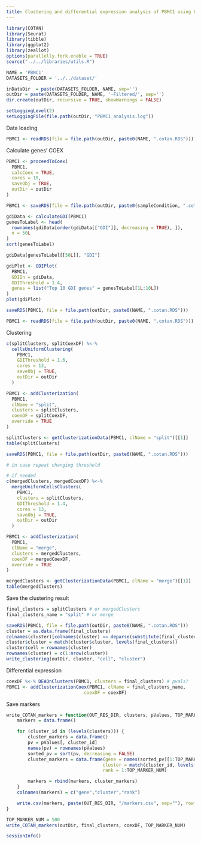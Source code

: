 ```yaml
---
title: Clustering and differential expression analysis of PBMC1 using COTAN
---
```



```r
library(COTAN)
library(Seurat)
library(tibble)
library(ggplot2)
library(zeallot)
options(parallelly.fork.enable = TRUE)
source("../../libraries/utils.R")

NAME = 'PBMC1'
DATASETS_FOLDER = '../../dataset/'

inDataDir  = paste(DATASETS_FOLDER, NAME, sep='')
outDir = paste(DATASETS_FOLDER, NAME, '-Filtered/', sep='')
dir.create(outDir, recursive = TRUE, showWarnings = FALSE)

setLoggingLevel(2)
setLoggingFile(file.path(outDir, "PBMC1_analysis.log"))
```

Data loading

```r
PBMC1 <- readRDS(file = file.path(outDir, paste0(NAME, ".cotan.RDS")))
```

Calculate genes’ COEX

```r
PBMC1 <- proceedToCoex(
  PBMC1,
  calcCoex = TRUE,
  cores = 10,
  saveObj = TRUE,
  outDir = outDir
)
```

```r
PBMC1 <- saveRDS(file = file.path(outDir, paste0(sampleCondition, ".cotan.RDS")))
```

```r
gdiData <- calculateGDI(PBMC1)
genesToLabel <- head(
  rownames(gdiData[order(gdiData[["GDI"]], decreasing = TRUE), ]),
  n = 50L
)
sort(genesToLabel)
```

```r
gdiData[genesToLabel[[50L]], "GDI"]
```

```r
gdiPlot <- GDIPlot(
  PBMC1,
  GDIIn = gdiData,
  GDIThreshold = 1.4,
  genes = list("Top 10 GDI genes" = genesToLabel[1L:10L])
)
plot(gdiPlot)
```

```r
saveRDS(PBMC1, file = file.path(outDir, paste0(NAME, ".cotan.RDS")))
```

```r
PBMC1 <- readRDS(file = file.path(outDir, paste0(NAME, ".cotan.RDS")))
```

Clustering

```r
c(splitClusters, splitCoexDF) %<-%
  cellsUniformClustering(
    PBMC1,
    GDIThreshold = 1.6,
    cores = 13,
    saveObj = TRUE,
    outDir = outDir
  )

PBMC1 <- addClusterization(
  PBMC1,
  clName = "split",
  clusters = splitClusters,
  coexDF = splitCoexDF,
  override = TRUE
)

splitClusters <- getClusterizationData(PBMC1, clName = "split")[[1]]
table(splitClusters)
```


```r
saveRDS(PBMC1, file = file.path(outDir, paste0(NAME, ".cotan.RDS")))
```

```r
# in case repeat changing threshold
```

```r
# if needed
c(mergedClusters, mergedCoexDF) %<-%
  mergeUniformCellsClusters(
    PBMC1,
    clusters = splitClusters,
    GDIThreshold = 1.4,
    cores = 13,
    saveObj = TRUE,
    outDir = outDir
  )

PBMC1 <- addClusterization(
  PBMC1,
  clName = "merge",
  clusters = mergedClusters,
  coexDF = mergedCoexDF,
  override = TRUE
)

mergedClusters <- getClusterizationData(PBMC1, clName = "merge")[[1]]
table(mergedClusters)
```

Save the clustering result

```r
final_clusters = splitClusters # or mergedClusters
final_clusters_name = "split" # or merge

saveRDS(PBMC1, file = file.path(outDir, paste0(NAME, ".cotan.RDS")))
cluster = as.data.frame(final_clusters)
colnames(cluster)[colnames(cluster) == deparse(substitute(final_clusters))] <- "cluster"
cluster$cluster = match(cluster$cluster, levels(final_clusters))
cluster$cell = rownames(cluster)
rownames(cluster) = c(1:nrow(cluster))
write_clustering(outDir, cluster, "cell", "cluster")
```

Differential expression

```r
coexDF %<-% DEAOnClusters(PBMC1, clusters = final_clusters) # pvals?
PBMC1 <- addClusterizationCoex(PBMC1, clName = final_clusters_name,
                             coexDF = coexDF)
```

Save markers

```r
write_COTAN_markers = function(OUT_RES_DIR, clusters, pValues, TOP_MARKER_NUM) {
    markers = data.frame()

    for (cluster_id in (levels(clusters))) {
        cluster_markers = data.frame()
        pv = pValues[, cluster_id]
        names(pv) = rownames(pValues)
        sorted_pv = sort(pv, decreasing = FALSE)
        cluster_markers = data.frame(gene = names(sorted_pv)[1:TOP_MARKER_NUM],
                                    cluster = match(cluster_id, levels(clusters)),
                                    rank = 1:TOP_MARKER_NUM)

        markers = rbind(markers, cluster_markers)
    }
    colnames(markers) = c("gene","cluster","rank")

    write.csv(markers, paste(OUT_RES_DIR, "/markers.csv", sep=""), row.names = FALSE)
}

TOP_MARKER_NUM = 500
write_COTAN_markers(outDir, final_clusters, coexDF, TOP_MARKER_NUM)
```

```r
sessionInfo()
```